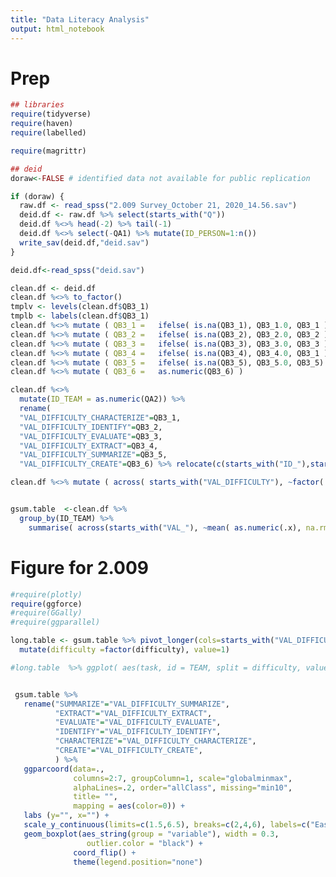 ```yaml
---
title: "Data Literacy Analysis"
output: html_notebook
---
```

# Prep
```r
## libraries
require(tidyverse)
require(haven)
require(labelled)
```


```r
require(magrittr)
```
```r
## deid
doraw<-FALSE # identified data not available for public replication

if (doraw) {
  raw.df <- read_spss("2.009 Survey_October 21, 2020_14.56.sav")
  deid.df <- raw.df %>% select(starts_with("Q"))
  deid.df %<>% head(-2) %>% tail(-1)
  deid.df %<>% select(-QA1) %>% mutate(ID_PERSON=1:n())
  write_sav(deid.df,"deid.sav")
}

deid.df<-read_spss("deid.sav")
```
```r
clean.df <- deid.df
clean.df %<>% to_factor()
tmplv <- levels(clean.df$QB3_1)
tmplb <- labels(clean.df$QB3_1)
clean.df %<>% mutate ( QB3_1 =   ifelse( is.na(QB3_1), QB3_1.0, QB3_1 ) ) 
clean.df %<>% mutate ( QB3_2 =   ifelse( is.na(QB3_2), QB3_2.0, QB3_2 ) ) 
clean.df %<>% mutate ( QB3_3 =   ifelse( is.na(QB3_3), QB3_3.0, QB3_3 ) ) 
clean.df %<>% mutate ( QB3_4 =   ifelse( is.na(QB3_4), QB3_4.0, QB3_1 ) ) 
clean.df %<>% mutate ( QB3_5 =   ifelse( is.na(QB3_5), QB3_5.0, QB3_5) ) 
clean.df %<>% mutate ( QB3_6 =   as.numeric(QB3_6) ) 

clean.df %<>%
  mutate(ID_TEAM = as.numeric(QA2)) %>%
  rename(
  "VAL_DIFFICULTY_CHARACTERIZE"=QB3_1,
  "VAL_DIFFICULTY_IDENTIFY"=QB3_2,
  "VAL_DIFFICULTY_EVALUATE"=QB3_3,
  "VAL_DIFFICULTY_EXTRACT"=QB3_4,
  "VAL_DIFFICULTY_SUMMARIZE"=QB3_5,
  "VAL_DIFFICULTY_CREATE"=QB3_6) %>% relocate(c(starts_with("ID_"),starts_with("VAL_"))) %>% select(-starts_with("QB3"))

clean.df %<>% mutate ( across( starts_with("VAL_DIFFICULTY"), ~factor(.x,levels=tmplb,labels=tmplv)))


gsum.table  <-clean.df %>% 
  group_by(ID_TEAM) %>%  
    summarise( across(starts_with("VAL_"), ~mean( as.numeric(.x), na.rm = TRUE) )) %>% mutate(VAL_DIFFICULTY_CREATE=if_else(is.nan(VAL_DIFFICULTY_CREATE),0,VAL_DIFFICULTY_CREATE)) %>% mutate(VAL_DIFFICULTY_CREATE=na_if(VAL_DIFFICULTY_CREATE,0))

```

# Figure for 2.009

```r

#require(plotly)
require(ggforce)
#require(GGally)
#require(ggparallel)
```
```r
long.table <- gsum.table %>% pivot_longer(cols=starts_with("VAL_DIFFICULTY"),names_to="names",values_to="difficulty", values_drop_na=FALSE) %>% mutate(task=str_replace(names,"VAL_DIFFICULTY_","")) %>% rename("TEAM"="ID_TEAM") %>% 
  mutate(difficulty =factor(difficulty), value=1)

#long.table  %>% ggplot( aes(task, id = TEAM, split = difficulty, value = value)) +    geom_parallel_sets( alpha = 0.3, axis.width = 0.1)


 gsum.table %>% 
   rename("SUMMARIZE"="VAL_DIFFICULTY_SUMMARIZE",
          "EXTRACT"="VAL_DIFFICULTY_EXTRACT",
          "EVALUATE"="VAL_DIFFICULTY_EVALUATE",
          "IDENTIFY"="VAL_DIFFICULTY_IDENTIFY",
          "CHARACTERIZE"="VAL_DIFFICULTY_CHARACTERIZE",
          "CREATE"="VAL_DIFFICULTY_CREATE",
          ) %>%
   ggparcoord(data=.,
              columns=2:7, groupColumn=1, scale="globalminmax", 
              alphaLines=.2, order="allClass", missing="min10", 
              title= "",
              mapping = aes(color=0)) +
   labs (y="", x="") +
   scale_y_continuous(limits=c(1.5,6.5), breaks=c(2,4,6), labels=c("Easy","Neutral","Difficult")) +
   geom_boxplot(aes_string(group = "variable"), width = 0.3,
                 outlier.color = "black") +
              coord_flip() + 
              theme(legend.position="none")

```



